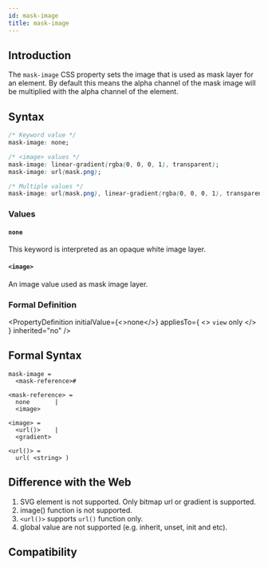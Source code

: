 ```yaml
---
id: mask-image
title: mask-image
---
```


## Introduction

The <code>mask-image</code> CSS property sets the image that is used as mask layer for an element.
By default this means the alpha channel of the mask image will be multiplied with the alpha channel of the element.

## Syntax

```css
/* Keyword value */
mask-image: none;

/* <image> values */
mask-image: linear-gradient(rgba(0, 0, 0, 1), transparent);
mask-image: url(mask.png);

/* Multiple values */
mask-image: url(mask.png), linear-gradient(rgba(0, 0, 0, 1), transparent);
```

### Values

#### `none`

This keyword is interpreted as an opaque white image layer.

#### `<image>`

An image value used as mask image layer.

### Formal Definition


<PropertyDefinition
  initialValue={<>none</>}
  appliesTo={
    <>
      <code>view</code> only
    </>
  }
  inherited="no"
/>

## Formal Syntax

```
mask-image = 
  <mask-reference>#  

<mask-reference> = 
  none       |
  <image>    

<image> = 
  <url()>    |
  <gradient>  

<url()> = 
  url( <string> )
```

## Difference with the Web

1. SVG element is not supported. Only bitmap url or gradient is supported.
2. image() function is not supported.
3. `<url()>` supports `url()` function only.
4. global value are not supported (e.g. inherit, unset, init and etc).

## Compatibility


<LegacyCompatTable metadata="css/properties/mask-image" />
